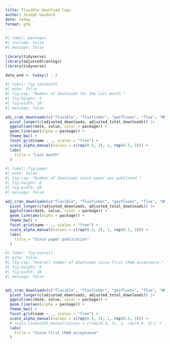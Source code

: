 ```yaml
---
title: fluxible download logs
author: Joseph Gaudard
date: today
format: gfm
---
```


```r
#| label: packages
#| include: false
#| message: false

library(tidyverse)
library(adjustedcranlogs)
library(tidyverse)

date_end <- today() - 2
```

```r
#| label: fig-lastmonth
#| echo: false
#| fig-cap: "Number of downloads for the last month."
#| fig-height: 6
#| fig-width: 10
#| message: false

adj_cran_downloads(c("fluxible", "fluxfinder", "gasfluxes", "flux", "HMR", "licoread"), "last-month") |>
  pivot_longer(c(adjusted_downloads, adjusted_total_downloads)) |>
  ggplot(aes(date, value, color = package)) +
  geom_line(aes(alpha = package)) +
  theme_bw() +
  facet_grid(name ~ ., scales = "free") +
  scale_alpha_manual(values = c(rep(0.5, 2), 1, rep(0.5, 3))) +
  labs(
    title = "Last month"
  )

```

```r
#| label: fig-paper
#| echo: false
#| fig-cap: "Number of downloads since paper was published."
#| fig-height: 6
#| fig-width: 10
#| message: false

adj_cran_downloads(c("fluxible", "fluxfinder", "gasfluxes", "flux", "HMR", "licoread"), from = "2025-09-25", to = date_end) |>
  pivot_longer(c(adjusted_downloads, adjusted_total_downloads)) |>
  ggplot(aes(date, value, color = package)) +
  geom_line(aes(alpha = package)) +
  theme_bw() +
  facet_grid(name ~ ., scales = "free") +
  scale_alpha_manual(values = c(rep(0.5, 2), 1, rep(0.5, 3))) +
  labs(
    title = "Since paper publication"
  )

```

```r
#| label: fig-overall
#| echo: false
#| fig-cap: "Overall number of downloads since first CRAN acceptance."
#| fig-height: 6
#| fig-width: 10
#| message: false


adj_cran_downloads(c("fluxible", "fluxfinder", "gasfluxes", "flux", "HMR", "licoread"), from = "2024-08-27", to = date_end) |>
  pivot_longer(c(adjusted_downloads, adjusted_total_downloads)) |>
  ggplot(aes(date, value, color = package)) +
  geom_line(aes(alpha = package)) +
  theme_bw() +
  facet_grid(name ~ ., scales = "free") +
  scale_alpha_manual(values = c(rep(0.5, 2), 1, rep(0.5, 3))) +
  # scale_linewidth_manual(values = c(rep(0.4, 2), 1, rep(0.4, 3))) +
  labs(
    title = "Since first CRAN acceptance"
  )

```